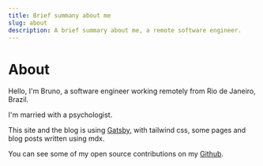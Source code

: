 ```yaml
---
title: Brief summany about me
slug: about
description: A brief summary about me, a remote software engineer.
---
```



# About

Hello, I'm Bruno, a software engineer working remotely from Rio de Janeiro, Brazil.

I'm married with a psychologist.

This site and the blog is using [Gatsby](https://gatsbyjs.org), with tailwind css, some pages
and blog posts written using mdx.

You can see some of my open source contributions on my [Github](https://github.com/brunoarueira).

